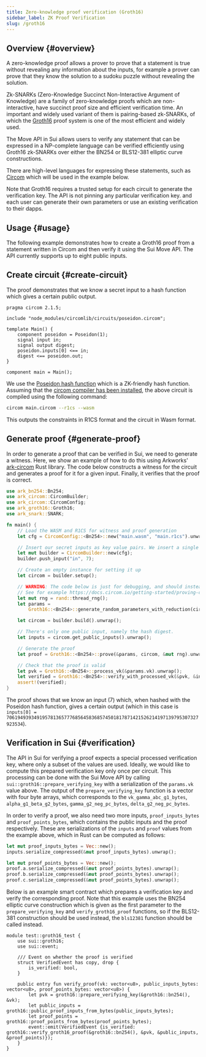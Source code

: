 ```yaml
---
title: Zero-knowledge proof verification (Groth16)
sidebar_label: ZK Proof Verification
slug: /groth16
---
```


## Overview {#overview}

A zero-knowledge proof allows a prover to prove that a statement is true without revealing any information about the inputs, for example a prover can prove that they know the solution to a sudoku puzzle without revealing the solution.

Zk-SNARKs (Zero-Knowledge Succinct Non-Interactive Argument of Knowledge) are a family of zero-knowledge proofs which are non-interactive, have succinct proof size and efficient verification time.
An important and widely used variant of them is pairing-based zk-SNARKs, of which the [Groth16](https://eprint.iacr.org/2016/260.pdf) proof system is one of the most efficient and widely used.

The Move API in Sui allows users to verify any statement that can be expressed in a NP-complete language can be verified efficiently using Groth16 zk-SNARKs over either the BN254 or BLS12-381 elliptic curve constructions.

There are high-level languages for expressing these statements, such as [Circom](https://docs.circom.io) which will be used in the example below.

Note that Groth16 requires a trusted setup for each circuit to generate the verification key. The API is not pinning any particular verification key. and each user can generate their own parameters or use an existing verification to their dapps.

## Usage {#usage}

The following example demonstrates how to create a Groth16 proof from a statement written in Circom and then verify it using the Sui Move API. The API currently supports up to eight public inputs.

## Create circuit {#create-circuit}

The proof demonstrates that we know a secret input to a hash function which gives a certain public output.

```circom
pragma circom 2.1.5;

include "node_modules/circomlib/circuits/poseidon.circom";

template Main() {
    component poseidon = Poseidon(1);
    signal input in;
    signal output digest;
    poseidon.inputs[0] <== in;
    digest <== poseidon.out;
}

component main = Main();
```

We use the [Poseidon hash function](https://www.poseidon-hash.info) which is a ZK-friendly hash function. Assuming that the [circom compiler has been installed](https://docs.circom.io/getting-started/installation/), the above circuit is compiled using the following command:

```bash
circom main.circom --r1cs --wasm
```

This outputs the constraints in R1CS format and the circuit in Wasm format.

## Generate proof {#generate-proof}

In order to generate a proof that can be verified in Sui, we need to generate a witness. Here, we show an example of how to do this using Arkworks' [ark-circom](https://github.com/gakonst/ark-circom) Rust library. The code below constructs a witness for the circuit and generates a proof for it for a given input. Finally, it verifies that the proof is correct.

```rust
use ark_bn254::Bn254;
use ark_circom::CircomBuilder;
use ark_circom::CircomConfig;
use ark_groth16::Groth16;
use ark_snark::SNARK;

fn main() {
    // Load the WASM and R1CS for witness and proof generation
    let cfg = CircomConfig::<Bn254>::new("main.wasm", "main.r1cs").unwrap();

    // Insert our secret inputs as key value pairs. We insert a single input, namely the input to the hash function.
    let mut builder = CircomBuilder::new(cfg);
    builder.push_input("in", 7);

    // Create an empty instance for setting it up
    let circom = builder.setup();

    // WARNING: The code below is just for debugging, and should instead use a verification key generated from a trusted setup.
    // See for example https://docs.circom.io/getting-started/proving-circuits/#powers-of-tau.
    let mut rng = rand::thread_rng();
    let params =
        Groth16::<Bn254>::generate_random_parameters_with_reduction(circom, &mut rng).unwrap();

    let circom = builder.build().unwrap();

    // There's only one public input, namely the hash digest.
    let inputs = circom.get_public_inputs().unwrap();

    // Generate the proof
    let proof = Groth16::<Bn254>::prove(&params, circom, &mut rng).unwrap();

    // Check that the proof is valid
    let pvk = Groth16::<Bn254>::process_vk(&params.vk).unwrap();
    let verified = Groth16::<Bn254>::verify_with_processed_vk(&pvk, &inputs, &proof).unwrap();
    assert!(verified);
}
```

The proof shows that we know an input (7) which, when hashed with the Poseidon hash function, gives a certain output (which in this case is `inputs[0] = 7061949393491957813657776856458368574501817871421526214197139795307327923534`).

## Verification in Sui {#verification}

The API in Sui for verifying a proof expects a special processed verification key, where only a subset of the values are used. Ideally, we would like to compute this prepared verification key only
once per circuit. This processing can be done with the Sui Move API by calling `sui::groth16::prepare_verifying_key` with a serialization of the `params.vk` value above.
The output of the `prepare_verifying_key` function is a vector with four byte arrays, which corresponds to the `vk_gamma_abc_g1_bytes`, `alpha_g1_beta_g2_bytes`, `gamma_g2_neg_pc_bytes`, `delta_g2_neg_pc_bytes`.

In order to verify a proof, we also need two more inputs, `proof_inputs_bytes` and `proof_points_bytes`, which contains the public inputs and the proof respectively. These are serializations of the `inputs` and `proof` values from the example above, which in Rust can be computed as follows:

```rust
let mut proof_inputs_bytes = Vec::new();
inputs.serialize_compressed(&mut proof_inputs_bytes).unwrap();

let mut proof_points_bytes = Vec::new();
proof.a.serialize_compressed(&mut proof_points_bytes).unwrap();
proof.b.serialize_compressed(&mut proof_points_bytes).unwrap();
proof.c.serialize_compressed(&mut proof_points_bytes).unwrap();
```

Below is an example smart contract which prepares a verification key and verify the corresponding proof. Note that this example uses the BN254 elliptic curve construction which is given as the first parameter to the `prepare_verifying_key` and `verify_groth16_proof` functions, so if the BLS12-381 construction should be used instead, the `bls12381` function should be called instead.

```sui-move
module test::groth16_test {
    use sui::groth16;
    use sui::event;

    /// Event on whether the proof is verified
    struct VerifiedEvent has copy, drop {
        is_verified: bool,
    }

    public entry fun verify_proof(vk: vector<u8>, public_inputs_bytes: vector<u8>, proof_points_bytes: vector<u8>) {
        let pvk = groth16::prepare_verifying_key(&groth16::bn254(), &vk);
        let public_inputs = groth16::public_proof_inputs_from_bytes(public_inputs_bytes);
        let proof_points = groth16::proof_points_from_bytes(proof_points_bytes);
        event::emit(VerifiedEvent {is_verified: groth16::verify_groth16_proof(&groth16::bn254(), &pvk, &public_inputs, &proof_points)});
    }
}
```

